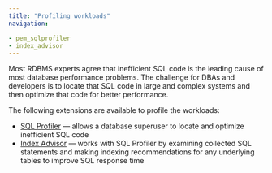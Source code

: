 ```yaml
---
title: "Profiling workloads"
navigation:

- pem_sqlprofiler
- index_advisor
---
```


Most RDBMS experts agree that inefficient SQL code is the leading cause of most database performance problems. The challenge for DBAs and developers is to locate that SQL code in large and complex systems and then optimize that code for better performance.

The following extensions are available to profile the workloads:

-   [SQL Profiler](pem_sqlprofiler) &mdash; allows a database superuser to locate and optimize inefficient SQL code 
-   [Index Advisor](index_advisor) &mdash; works with SQL Profiler by examining collected SQL statements and making indexing recommendations for any underlying tables to improve SQL response time